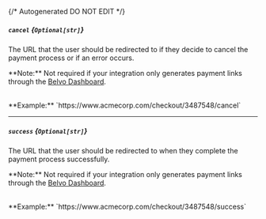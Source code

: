 {/* Autogenerated DO NOT EDIT  */}
##### `cancel` *{`Optional[str]`}*
The URL that the user should be redirected to if they decide to cancel the payment process or if an error occurs.


\*\*Note:\*\* Not required if your integration only generates payment links through the [Belvo Dashboard](https://dashboard.belvo.com/).

<br/>
**Example:** `https://www.acmecorp.com/checkout/3487548/cancel`

---
##### `success` *{`Optional[str]`}*
The URL that the user should be redirected to when they complete the payment process successfully.


\*\*Note:\*\* Not required if your integration only generates payment links through the [Belvo Dashboard](https://dashboard.belvo.com/).

<br/>
**Example:** `https://www.acmecorp.com/checkout/3487548/success`

